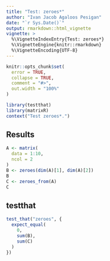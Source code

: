 ```yaml
---
title: "Test: zeroes*"
author: "Ivan Jacob Agaloos Pesigan"
date: "`r Sys.Date()`"
output: rmarkdown::html_vignette
vignette: >
  %\VignetteIndexEntry{Test: zeroes*}
  %\VignetteEngine{knitr::rmarkdown}
  %\VignetteEncoding{UTF-8}
---
```



```r
knitr::opts_chunk$set(
  error = TRUE,
  collapse = TRUE,
  comment = "#>",
  out.width = "100%"
)
```



```r
library(testthat)
library(matrixR)
context("Test zeroes*.")
```


## Results


```r
A <- matrix(
  data = 1:10,
  ncol = 2
)
B <- zeroes(dim(A)[1], dim(A)[2])
B
C <- zeroes_from(A)
C
```


## testthat


```r
test_that("zeroes", {
  expect_equal(
    0,
    sum(B),
    sum(C)
  )
})
```

